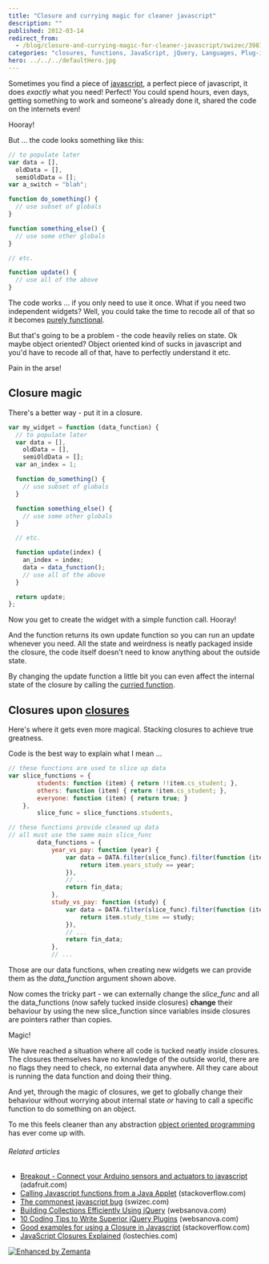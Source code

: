 ```yaml
---
title: "Closure and currying magic for cleaner javascript"
description: ""
published: 2012-03-14
redirect_from:
  - /blog/closure-and-currying-magic-for-cleaner-javascript/swizec/3981
categories: "closures, functions, JavaScript, jQuery, Languages, Plug-in (computing), Programming, Uncategorized"
hero: ../../../defaultHero.jpg
---
```


Sometimes you find a piece of [javascript](http://en.wikipedia.org/wiki/JavaScript "JavaScript"), a perfect piece of javascript, it does _exactly_ what you need! Perfect! You could spend hours, even days, getting something to work and someone's already done it, shared the code on the internets even!

Hooray!

But ... the code looks something like this:

```javascript
// to populate later
var data = [],
  oldData = [],
  semiOldData = [];
var a_switch = "blah";

function do_something() {
  // use subset of globals
}

function something_else() {
  // use some other globals
}

// etc.

function update() {
  // use all of the above
}
```

The code works ... if you only need to use it once. What if you need two independent widgets? Well, you could take the time to recode all of that so it becomes [purely functional](http://en.wikipedia.org/wiki/Purely_functional "Purely functional").

But that's going to be a problem - the code heavily relies on state. Ok maybe object oriented? Object oriented kind of sucks in javascript and you'd have to recode all of that, have to perfectly understand it etc.

Pain in the arse!

## Closure magic

There's a better way - put it in a closure.

```javascript
var my_widget = function (data_function) {
  // to populate later
  var data = [],
    oldData = [],
    semiOldData = [];
  var an_index = 1;

  function do_something() {
    // use subset of globals
  }

  function something_else() {
    // use some other globals
  }

  // etc.

  function update(index) {
    an_index = index;
    data = data_function();
    // use all of the above
  }

  return update;
};
```

Now you get to create the widget with a simple function call. Hooray!

And the function returns its own update function so you can run an update whenever you need. All the state and weirdness is neatly packaged inside the closure, the code itself doesn't need to know anything about the outside state.

By changing the update function a little bit you can even affect the internal state of the closure by calling the [curried function](http://en.wikipedia.org/wiki/Currying "Currying").

## Closures upon [closures](http://en.wikipedia.org/wiki/Closure_%28computer_science%29 "Closure (computer science)")

Here's where it gets even more magical. Stacking closures to achieve true greatness.

Code is the best way to explain what I mean ...

```javascript
// these functions are used to slice up data
var slice_functions = {
        students: function (item) { return !!item.cs_student; },
        others: function (item) { return !item.cs_student; },
        everyone: function (item) { return true; }
    },
        slice_func = slice_functions.students,

// these functions provide cleaned up data
// all must use the same main slice_func
        data_functions = {
            year_vs_pay: function (year) {
                var data = DATA.filter(slice_func).filter(function (item) {
                    return item.years_study == year;
                }),
                // ...
                return fin_data;
            },
            study_vs_pay: function (study) {
                var data = DATA.filter(slice_func).filter(function (item) {
                    return item.study_time == study;
                }),
                // ...
                return fin_data;
            },
            // ...
```

Those are our data functions, when creating new widgets we can provide them as the _data_function_ argument shown above.

Now comes the tricky part - we can externally change the _slice_func_ and all the data_functions (now safely tucked inside closures) **change** their behaviour by using the new slice_function since variables inside closures are pointers rather than copies.

Magic!

We have reached a situation where all code is tucked neatly inside closures. The closures themselves have no knowledge of the outside world, there are no flags they need to check, no external data anywhere. All they care about is running the data function and doing their thing.

And yet, through the magic of closures, we get to globally change their behaviour without worrying about internal state _or_ having to call a specific function to do something on an object.

To me this feels cleaner than any abstraction [object oriented programming](http://en.wikipedia.org/wiki/Object-oriented_programming "Object-oriented programming") has ever come up with.

###### Related articles

- [Breakout - Connect your Arduino sensors and actuators to javascript](http://www.adafruit.com/blog/2012/03/14/breakout-connect-your-arduino-sensors-and-actuators-to-javascript/) (adafruit.com)
- [Calling Javascript functions from a Java Applet](http://stackoverflow.com/questions/9684105/calling-javascript-functions-from-a-java-applet) (stackoverflow.com)
- [The commonest javascript bug](https://swizec.com/blog/the-commonest-javascript-bug/swizec/3740) (swizec.com)
- [Building Collections Efficiently Using jQuery](http://www.websanova.com/tutorials/jquery/building-collections-efficiently-using-jquery) (websanova.com)
- [10 Coding Tips to Write Superior jQuery Plugins](http://www.websanova.com/tutorials/jquery/10-coding-tips-to-write-superior-jquery-plugins) (websanova.com)
- [Good examples for using a Closure in Javascript](http://stackoverflow.com/questions/9058248/good-examples-for-using-a-closure-in-javascript) (stackoverflow.com)
- [JavaScript Closures Explained](http://lostechies.com/derekgreer/2012/02/17/javascript-closures-explained/) (lostechies.com)

[![Enhanced by Zemanta](https://img.zemanta.com/zemified_e.png?x-id=dd5a4e07-700e-44df-b113-8195cf2d3133)](http://www.zemanta.com/ "Enhanced by Zemanta")

